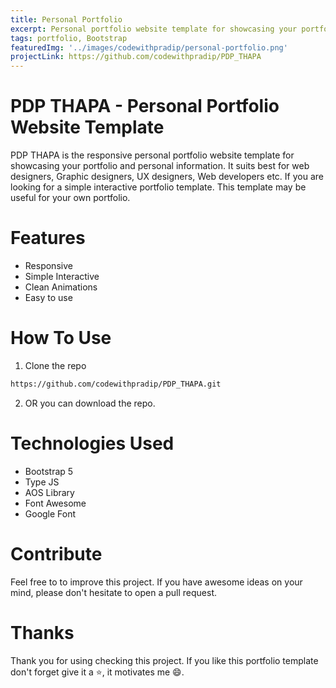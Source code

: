 ---
title: Personal Portfolio
excerpt: Personal portfolio website template for showcasing your portfolio and personal information.
tags: portfolio, Bootstrap
featuredImg: '../images/codewithpradip/personal-portfolio.png'
projectLink: https://github.com/codewithpradip/PDP_THAPA
---


# PDP THAPA - Personal Portfolio Website Template

PDP THAPA is the responsive personal portfolio website template for showcasing your portfolio and personal information. It suits best for web designers, Graphic designers, UX designers, Web developers etc. If you are looking for a simple interactive portfolio template. This template may be useful for your own portfolio.


# Features

- Responsive
- Simple Interactive
- Clean Animations
- Easy to use


# How To Use
1. Clone the repo
```bash
https://github.com/codewithpradip/PDP_THAPA.git
```
2. OR you can download the repo.


# Technologies Used
- Bootstrap 5
- Type JS
- AOS Library
- Font Awesome
- Google Font

# Contribute
Feel free to to improve this project. If you have awesome ideas on your mind, please don't hesitate to open a pull request.


# Thanks
Thank you for using checking this project. If you like this portfolio template don't forget give it a ⭐, it motivates me 😄.
